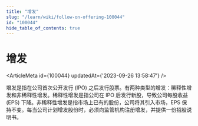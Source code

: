 ```yaml
---
title: "增发"
slug: "/learn/wiki/follow-on-offering-100044"
id: "100044"
hide_table_of_contents: true
---
```



# 增发

<ArticleMeta id={100044} updatedAt={'2023-09-26 13:58:47'} />
<div className='border-solid border-b border-t-0 my-4 border-[var(--ifm-color-gray-300)]' />

增发是指在公司首次公开发行 (IPO) 之后发行股票。有两种类型的增发：稀释性增发和非稀释性增发。稀释性增发是指公司在 IPO 后发行新股，导致公司每股收益 (EPS) 下降。非稀释性增发是指市场上已有的股份，公司将其引入市场，EPS 保持不变。每当公司计划增发股份时，必须向监管机构注册增发，并提供一份招股说明书。
